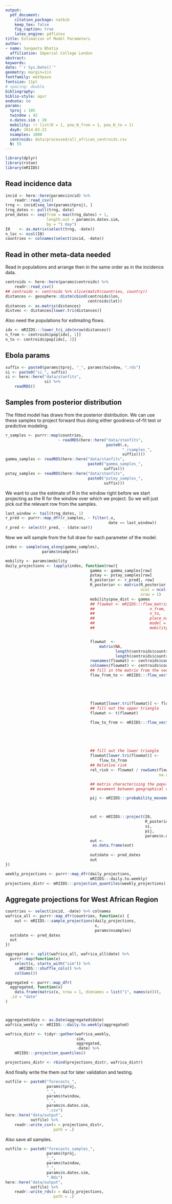 ```yaml
---
output: 
  pdf_document:
    citation_package: natbib
    keep_tex: false
    fig_caption: true
    latex_engine: pdflatex
title: Estimation of Model Parameters
author:
- name: Sangeeta Bhatia
  affiliation: Imperial College London
abstract: 
keywords: 
date: "`r Sys.Date()`"
geometry: margin=1in
fontfamily: mathpazo
fontsize: 11pt
# spacing: double
bibliography: 
biblio-style: apsr
endnote: no
params:
  tproj : 105
  twindow : 42
  n.dates.sim : 28
  mobility: !r list(K = 1, pow_N_from = 1, pow_N_to = 1)
  day0: 2014-03-21
  nsamples: 1000
  centroids: data/processed/all_african_centroids.csv
  N: 55
---
```



```r

library(dplyr)
library(rstan)
library(mRIIDS)
```

## Read incidence data

```r
incid <- here::here(params$incid) %>%
    readr::read_csv()
trng <- incid[seq_len(params$tproj), ]
trng_dates <- pull(trng, date)
pred_dates <- seq(from = max(trng_dates) + 1,
                  length.out = params$n.dates.sim,
                  by = "1 day")
I0    <- as.matrix(select(trng, -date))
n_loc <- ncol(I0)
countries <- colnames(select(incid, -date))
```

## Read in other meta-data needed


Read in populations and arrange then in the same order as in the
incidence data.
	
```r
centroids <- here::here(params$centroids) %>%
    readr::read_csv()
## centroids <- centroids %>% slice(match(countries, country))
distances <- geosphere::distm(cbind(centroids$lon,
                                    centroids$lat))
distances <- as.matrix(distances) 
distvec <- distances[lower.tri(distances)]
```

Also need the populations for estimating flows.

```r
idx <- mRIIDS:::lower_tri_idx(nrow(distances))
n_from <- centroids$pop[idx[, 1]]
n_to <- centroids$pop[idx[, 2]]

```


## Ebola params
```r
suffix <- paste0(params$tproj, "_", params$twindow, ".rds")
si <- paste0("si_", suffix)
si <- here::here("data/stanfits",
                 si) %>%
    readRDS()
```
## Samples from posterior distribution

The fitted model has draws from the posterior distribution.
We can use these samples to project forward thus doing either
goodness-of-fit test or predictive modeling.

```r



r_samples <- purrr::map(countries,
                       ~ readRDS(here::here("data/stanfits",
                                            paste0(.x,
                                                   "_rsamples_",
                                                   suffix))))
gamma_samples <- readRDS(here::here("data/stanfits",
                                    paste0("gamma_samples_",
                                           suffix)))
pstay_samples <- readRDS(here::here("data/stanfits",
                                    paste0("pstay_samples_",
                                           suffix)))

```

We want to use the estimate of R in the window right before we start
projecting as the R for the window over which we project. So we will
just pick out the relevant row from the samples.

```r
last_window <- tail(trng_dates, 1)
r_pred <- purrr::map_dfr(r_samples, ~ filter(.x,
                                             date == last_window))
r_pred <- select(r_pred, - (date:var))
```

Now we will sample from the full draw for each parameter of the model.

```r
index <- sample(seq_along(gamma_samples),
                params$nsamples)

mobility <- params$mobility
daily_projections <- lapply(index, function(row){
                                     gamma <- gamma_samples[row]
                                     pstay <- pstay_samples[row]
                                     R_posterior <- r_pred[, row]
                                     R_posterior <- matrix(R_posterior,
                                                           ncol = ncol(I0),
                                                           nrow = 1)
                                     mobility$pow_dist <- gamma
                                     ## flowmat <- mRIIDS:::flow_matrix(distvec,
                                     ##                        n_from,
                                     ##                        n_to,
                                     ##                        place_names = centroids$country,
                                     ##                        model = "gravity",
                                     ##                        mobility)


                                     flowmat  <-
                                         matrix(NA,
                                                length(centroids$country),
                                                length(centroids$country))
                                     rownames(flowmat) <- centroids$country
                                     colnames(flowmat) <- centroids$country
                                     ## fill in the matrix from the vectors
                                     flow_from_to <- mRIIDS:::flow_vector(n_from,
                                                                          n_to,
                                                                          distvec,
                                                                          model = "gravity",
                                                                          mobility)

                                     flowmat[lower.tri(flowmat)] <- flow_from_to
                                     ## fill out the upper triangle
                                     flowmat <- t(flowmat)

                                     flow_to_from <- mRIIDS:::flow_vector(n_to,
                                                                          n_from,
                                                                          distvec,
                                                                          model = "gravity",
                                                                          mobility)

                                     ## fill out the lower triangle
                                     flowmat[lower.tri(flowmat)] <-
                                         flow_to_from
                                     ## Relative risk
                                     rel_risk <- flowmat / rowSums(flowmat,
                                                                   na.rm = TRUE)

                                     ## matrix characterising the population
                                     ## movement between geographical units

                                     pij <- mRIIDS:::probability_movement(rel_risk,
                                                                          pstay)


                                     out <- mRIIDS:::project(I0,
                                                             R_posterior,
                                                             si,
                                                             pij,
                                                             params$n.dates.sim) 
                                     out <- 
                                      as.data.frame(out) 
                                     
                                     out$date <- pred_dates
                                     out
})


```

```r

weekly_projections <- purrr::map_dfr(daily_projections,
                                     mRIIDS:::daily.to.weekly) 
projections_distr <- mRIIDS:::projection_quantiles(weekly_projections)

```

## Aggregate projections for West African Region

```r

countries <- select(incid, -date) %>% colnames
wafrica_all <- purrr::map_dfr(countries, function(x) {
    out <- mRIIDS:::sample_projections(daily_projections,
                                       x,
                                       params$nsamples)
  out$date <- pred_dates
  out
})

aggregated <- split(wafrica_all, wafrica_all$date) %>%
  purrr::map(function(x)
    select(x, starts_with("sim")) %>%
      mRIIDS:::shuffle_cols() %>%
    colSums())

aggregated <- purrr::map_dfr(
  aggregated, function(x)
    data.frame(matrix(x, nrow = 1, dimnames = list("1", names(x)))),
  .id = "date"
)



aggregated$date <- as.Date(aggregated$date)
wafrica_weekly <- mRIIDS:::daily.to.weekly(aggregated)

wafrica_distr <- tidyr::gather(wafrica_weekly,
                               sim,
                               aggregated,
                               -date) %>%
    mRIIDS:::projection_quantiles()

projections_distr <- rbind(projections_distr, wafrica_distr)

```


And finally write the them out for later validation and testing.

```r
outfile <- paste0("forecasts_",
                  params$tproj,
                  "_",
                  params$twindow,
                  "_",
                  params$n.dates.sim,
                  ".csv")
here::here("data/output",
           outfile) %>%
    readr::write_csv(x = projections_distr,
                     path = .)

```


Also save all samples.


```r
outfile <- paste0("forecasts_samples_",
                  params$tproj,
                  "_",
                  params$twindow,
                  "_",
                  params$n.dates.sim,
                  ".Rds")
here::here("data/output",
           outfile) %>%
    readr::write_rds(x = daily_projections,
                     path = .)

```
